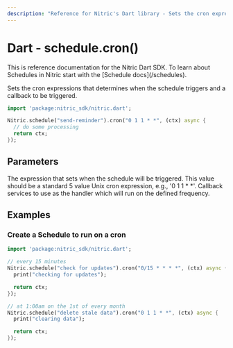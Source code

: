 ```yaml
---
description: "Reference for Nitric's Dart library - Sets the cron expression and one or many handlers to be triggered."
---
```


# Dart - schedule.cron()

<Note>
  This is reference documentation for the Nitric Dart SDK. To learn about
  Schedules in Nitric start with the [Schedule docs](/schedules).
</Note>

Sets the cron expressions that determines when the schedule triggers and a callback to be triggered.

```dart
import 'package:nitric_sdk/nitric.dart';

Nitric.schedule("send-reminder").cron("0 1 1 * *", (ctx) async {
  // do some processing
  return ctx;
});
```

## Parameters

<Properties>
  <Property name="expression" required type="String">
    The expression that sets when the schedule will be triggered. This value
    should be a standard 5 value Unix cron expression, e.g., '0 1 1 * *'.
  </Property>
  <Property name="handler" required type="IntervalHandler">
    Callback services to use as the handler which will run on the defined
    frequency.
  </Property>
</Properties>

## Examples

### Create a Schedule to run on a cron

```dart
import 'package:nitric_sdk/nitric.dart';

// every 15 minutes
Nitric.schedule("check for updates").cron("0/15 * * * *", (ctx) async {
  print("checking for updates");

  return ctx;
});

// at 1:00am on the 1st of every month
Nitric.schedule("delete stale data").cron("0 1 1 * *", (ctx) async {
  print("clearing data");

  return ctx;
});
```
